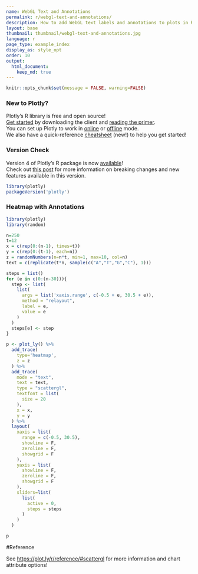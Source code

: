 ```yaml
---
name: WebGL Text and Annotations
permalink: r/webgl-text-and-annotations/
description: How to add WebGL text labels and annotations to plots in R.
layout: base
thumbnail: thumbnail/webgl-text-and-annotations.jpg
language: r
page_type: example_index
display_as: style_opt
order: 10
output:
  html_document:
    keep_md: true
---
```


```r
knitr::opts_chunk$set(message = FALSE, warning=FALSE)
```
### New to Plotly?

Plotly's R library is free and open source!<br>
[Get started](https://plot.ly/r/getting-started/) by downloading the client and [reading the primer](https://plot.ly/r/getting-started/).<br>
You can set up Plotly to work in [online](https://plot.ly/r/getting-started/#hosting-graphs-in-your-online-plotly-account) or [offline](https://plot.ly/r/offline/) mode.<br>
We also have a quick-reference [cheatsheet](https://images.plot.ly/plotly-documentation/images/r_cheat_sheet.pdf) (new!) to help you get started!

### Version Check

Version 4 of Plotly's R package is now [available](https://plot.ly/r/getting-started/#installation)!<br>
Check out [this post](http://moderndata.plot.ly/upgrading-to-plotly-4-0-and-above/) for more information on breaking changes and new features available in this version.
```r
library(plotly)
packageVersion('plotly')
```


### Heatmap with Annotations

```r
library(plotly)
library(random)

n=250
t=12
x = c(rep(0:(n-1), times=t))
y = c(rep(0:(t-1), each=n))
z = randomNumbers(n=n*t, min=1, max=10, col=n)
text = c(replicate(t*n, sample(c("A","T","G","C"), 1)))

steps = list()
for (e in c(0:(n-30))){
  step <- list(
    list(
      args = list('xaxis.range', c(-0.5 + e, 30.5 + e)),
      method = "relayout",
      label = e,
      value = e
    )
  )
  steps[e] <- step
}

p <- plot_ly() %>%
  add_trace(
    type='heatmap',
    z = z
  ) %>%
  add_trace(
    mode = "text",
    text = text,
    type = "scattergl",
    textfont = list(
      size = 20
    ),
    x = x,
    y = y
  ) %>%
  layout(
    xaxis = list(
      range = c(-0.5, 30.5),
      showline = F,
      zeroline = F,
      showgrid = F
    ),
    yaxis = list(
      showline = F,
      zeroline = F,
      showgrid = F
    ),
    sliders=list(
      list(
        active = 0,
        steps = steps
      )
    )
  )

p
```

#Reference

See [https://plot.ly/r/reference/#scattergl](https://plot.ly/r/reference/#scattergl) for more information and chart attribute options!
